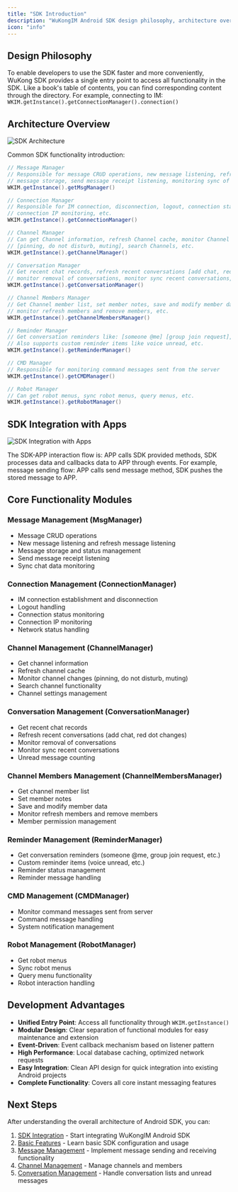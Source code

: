 ```yaml
---
title: "SDK Introduction"
description: "WuKongIM Android SDK design philosophy, architecture overview and core functionality introduction"
icon: "info"
---
```


## Design Philosophy

To enable developers to use the SDK faster and more conveniently, WuKong SDK provides a single entry point to access all functionality in the SDK. Like a book's table of contents, you can find corresponding content through the directory. For example, connecting to IM: `WKIM.getInstance().getConnectionManager().connection()`

## Architecture Overview

![SDK Architecture](./sdk.png)

Common SDK functionality introduction:

```java
// Message Manager
// Responsible for message CRUD operations, new message listening, refresh message listening, 
// message storage, send message receipt listening, monitoring sync of specific chat data, etc.
WKIM.getInstance().getMsgManager()

// Connection Manager
// Responsible for IM connection, disconnection, logout, connection status monitoring, 
// connection IP monitoring, etc.
WKIM.getInstance().getConnectionManager()

// Channel Manager
// Can get Channel information, refresh Channel cache, monitor Channel changes 
// [pinning, do not disturb, muting], search Channels, etc.
WKIM.getInstance().getChannelManager()

// Conversation Manager
// Get recent chat records, refresh recent conversations [add chat, red dot changes], 
// monitor removal of conversations, monitor sync recent conversations, etc.
WKIM.getInstance().getConversationManager()

// Channel Members Manager
// Get Channel member list, set member notes, save and modify member data, 
// monitor refresh members and remove members, etc.
WKIM.getInstance().getChannelMembersManager()

// Reminder Manager
// Get conversation reminders like: [someone @me] [group join request], etc. 
// Also supports custom reminder items like voice unread, etc.
WKIM.getInstance().getReminderManager()

// CMD Manager
// Responsible for monitoring command messages sent from the server
WKIM.getInstance().getCMDManager()

// Robot Manager
// Can get robot menus, sync robot menus, query menus, etc.
WKIM.getInstance().getRobotManager()
```

## SDK Integration with Apps

![SDK Integration with Apps](./sdk_app.png)

The SDK-APP interaction flow is: APP calls SDK provided methods, SDK processes data and callbacks data to APP through events. For example, message sending flow: APP calls send message method, SDK pushes the stored message to APP.

## Core Functionality Modules

### Message Management (MsgManager)
- Message CRUD operations
- New message listening and refresh message listening
- Message storage and status management
- Send message receipt listening
- Sync chat data monitoring

### Connection Management (ConnectionManager)
- IM connection establishment and disconnection
- Logout handling
- Connection status monitoring
- Connection IP monitoring
- Network status handling

### Channel Management (ChannelManager)
- Get channel information
- Refresh channel cache
- Monitor channel changes (pinning, do not disturb, muting)
- Search channel functionality
- Channel settings management

### Conversation Management (ConversationManager)
- Get recent chat records
- Refresh recent conversations (add chat, red dot changes)
- Monitor removal of conversations
- Monitor sync recent conversations
- Unread message counting

### Channel Members Management (ChannelMembersManager)
- Get channel member list
- Set member notes
- Save and modify member data
- Monitor refresh members and remove members
- Member permission management

### Reminder Management (ReminderManager)
- Get conversation reminders (someone @me, group join request, etc.)
- Custom reminder items (voice unread, etc.)
- Reminder status management
- Reminder message handling

### CMD Management (CMDManager)
- Monitor command messages sent from server
- Command message handling
- System notification management

### Robot Management (RobotManager)
- Get robot menus
- Sync robot menus
- Query menu functionality
- Robot interaction handling

## Development Advantages

- **Unified Entry Point**: Access all functionality through `WKIM.getInstance()`
- **Modular Design**: Clear separation of functional modules for easy maintenance and extension
- **Event-Driven**: Event callback mechanism based on listener pattern
- **High Performance**: Local database caching, optimized network requests
- **Easy Integration**: Clean API design for quick integration into existing Android projects
- **Complete Functionality**: Covers all core instant messaging features

## Next Steps

After understanding the overall architecture of Android SDK, you can:

1. [SDK Integration](/en/sdk/wukongim/android/integration) - Start integrating WuKongIM Android SDK
2. [Basic Features](/en/sdk/wukongim/android/base) - Learn basic SDK configuration and usage
3. [Message Management](/en/sdk/wukongim/android/message) - Implement message sending and receiving functionality
4. [Channel Management](/en/sdk/wukongim/android/channel) - Manage channels and members
5. [Conversation Management](/en/sdk/wukongim/android/conversation) - Handle conversation lists and unread messages
